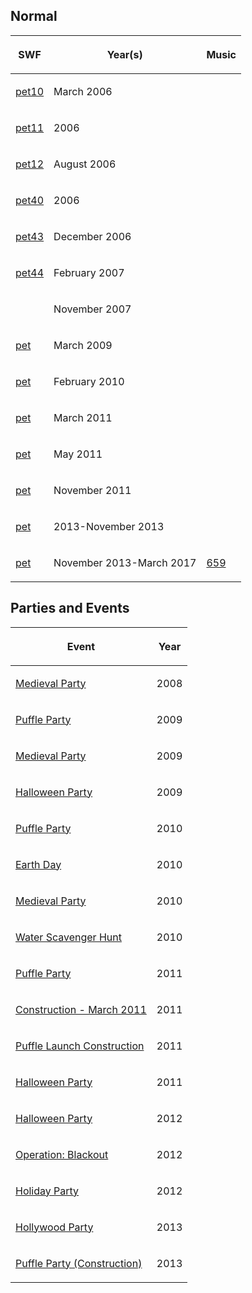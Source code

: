 {{CPW|Pet Shop}}
{{NeedSWFs}}

==Normal==
<center>
{|class="wikitable" border="1"
!SWF!!Year(s)!!Music
|-
|[[Media:ArtworkRoomsPet10.swf|pet10]]||March 2006||{{n/a}}
|-
|[[Media:ArtworkRoomsPet11.swf|pet11]]||2006||{{n/a}}
|-
|[[Media:ArtworkRoomsPet12.swf|pet12]]||August 2006||{{n/a}}
|-
|[[Media:ArtworkRoomsPet40.swf|pet40]]||2006||{{n/a}}
|-
|[[Media:ArtworkRoomsPet43.swf|pet43]]||December 2006||{{n/a}}
|-
|[[Media:ArtworkRoomsPet44.swf|pet44]]||February 2007||{{n/a}}
|-
|{{n/a|pet}}||November 2007||{{n/a}}
|-
|[[Media:RoomsPet_4.swf|pet]]||March 2009||{{n/a}}
|-
|[[Media:RoomsPet-Early2011.swf|pet]]||February 2010||{{n/a}}
|-
|[[Media:RoomsPet_5.swf|pet]]||March 2011||{{n/a}}
|-
|[[Media:RoomsPet_6.swf|pet]]||May 2011||{{n/a}}
|-
|[[Media:RoomsPet_7.swf|pet]]||November 2011||{{n/a}}
|-
|[[Media:RoomsPet-PuffleParty2013.swf|pet]]||2013-November 2013||{{n/a}}
|-
|[[Media:RoomsPet-May2015.swf|pet]]||November 2013-March 2017||[[Media:Music659.swf|659]]
|}
</center>

==Parties and Events==
<center>
{|class="wikitable" border="1"
!Event
!Year
|-
|[[Media:Rooms0516Pet50.swf|Medieval Party]]||2008
|-
|[[Media:PuffleParty2009-0220pet.swf|Puffle Party]]||2009
|-
|[[Media:Rooms0508Pet.swf|Medieval Party]]||2009
|-
|[[Media:HalloweenParty2009RoomsPet.swf|Halloween Party]]||2009
|-
|[http://archives.clubpenguinwiki.info/swf.cpcheats.info/rooms/2010/puffle_party_febuary/pet.swf Puffle Party]||2010
|-
|[http://archives.clubpenguinwiki.info/swf.cpcheats.info/rooms/2010/earth_day_april/pet.swf Earth Day]||2010
|-
|[http://archives.clubpenguinwiki.info/swf.cpcheats.info/rooms/2010/medieval_party_may/pet.swf Medieval Party]||2010
|-
|[[Media:WaterHuntPet.swf|Water Scavenger Hunt]]||2010
|-
|[[Media:PuffleParty2011Pet.swf|Puffle Party]]||2011
|-
|[[Media:PetConstructionMar2011.swf|Construction - March 2011]]||2011
|-
|[[Media:Mar07.2011Pet.swf|Puffle Launch Construction]]||2011
|-
|[[Media:HalloweenParty2011Pet.swf|Halloween Party]]||2011
|-
|[[Media:HalloweenParty2012Pet.swf|Halloween Party]]||2012
|-
|[[Media:BlackoutPet.swf|Operation: Blackout]]||2012
|-
|[[Media:HolidayParty2012Pet.swf|Holiday Party]]||2012
|-
|[[Media:HollywoodPartyRoomsPet.swf|Hollywood Party]]||2013
|-
|[[Media:PuffleParty2013Construction-Pet.swf|Puffle Party (Construction)]]||2013
|}
</center>

{{Places}}